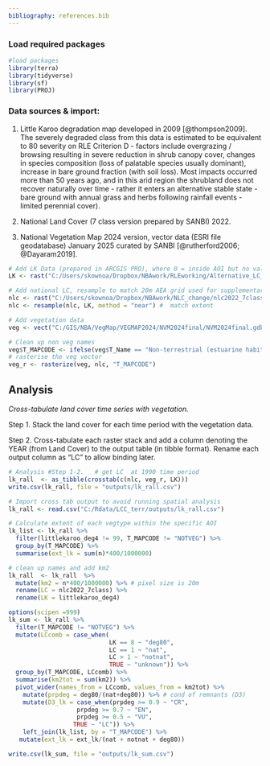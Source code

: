 ```yaml
---
bibliography: references.bib
---
```


### Load required packages

```r
#load packages   
library(terra)  
library(tidyverse) 
library(sf) 
library(PROJ) 
```

### Data sources & import:

1.  Little Karoo degradation map developed in 2009 [@thompson2009]. The severely degraded class from this data is estimated to be equivalent to 80 severity on RLE Criterion D - factors include overgrazing / browsing resulting in severe reduction in shrub canopy cover, changes in species composition (loss of palatable species usually dominant), increase in bare ground fraction (with soil loss). Most impacts occurred more than 50 years ago, and in this arid region the shrubland does not recover naturally over time - rather it enters an alternative stable state - bare ground with annual grass and herbs following rainfall events - limited perennial cover).

2.  National Land Cover (7 class version prepared by SANBI) 2022.

3.  National Vegetation Map 2024 version, vector data (ESRI file geodatabase) January 2025 curated by SANBI [@rutherford2006; @Dayaram2019].

```r
# Add LK Data (prepared in ARCGIS PRO), where 0 = inside AOI but no value assigned, 8 = severely degraded 80%). 
LK <- rast("C:/Users/skownoa/Dropbox/NBAwork/RLEworking/Alternative_LC_DEG/littlekaroo_deg4.tif")

# Add national LC, resample to match 20m AEA grid used for supplementary analysis
nlc <- rast("C:/Users/skownoa/Dropbox/NBAwork/NLC_change/nlc2022_7class.tif" )
nlc <- resample(nlc, LK, method = "near") #  match extent 

# Add vegetation data  
veg <- vect("C:/GIS/NBA/VegMap/VEGMAP2024/NVM2024final/NVM2024final.gdb", "NVM2024Final_IEM5_12_07012025")  

# Clean up non veg names 
veg$T_MAPCODE <- ifelse(veg$T_Name == "Non-terrestrial (estuarine habitat)" | veg$T_Name == "Non-terrestrial (Aquatic)", "NOTVEG", veg$T_MAPCODE)   
# rasterise the veg vector 
veg_r <- rasterize(veg, nlc, "T_MAPCODE")  
```

## Analysis

*Cross-tabulate land cover time series with vegetation.*

Step 1. Stack the land cover for each time period with the vegetation data.

Step 2. Cross-tabulate each raster stack and add a column denoting the YEAR (from Land Cover) to the output table (in tibble format). Rename each output column as "LC" to allow binding later.\

```r
# Analysis #Step 1-2.   # get LC  at 1990 time period 
lk_rall  <- as_tibble(crosstab(c(nlc, veg_r, LK)))   
write.csv(lk_rall, file = "outputs/lk_rall.csv")

# Import cross tab output to avoid running spatial analysis 
lk_rall <- read.csv("C:/Rdata/LCC_terr/outputs/lk_rall.csv")

# Calculate extent of each vegtype within the specific AOI 
lk_list <- lk_rall %>%
  filter(littlekaroo_deg4 != 99, T_MAPCODE != "NOTVEG") %>%
  group_by(T_MAPCODE) %>%
  summarise(ext_lk = sum(n)*400/1000000)

# clean up names and add km2
lk_rall  <- lk_rall  %>%    
  mutate(km2 = n*400/1000000) %>% # pixel size is 20m
  rename(LC = nlc2022_7class) %>%
  rename(LK = littlekaroo_deg4)

options(scipen =999)
lk_sum <- lk_rall %>%
  filter(T_MAPCODE != "NOTVEG") %>%
  mutate(LCcomb = case_when(
                            LK == 8 ~ "deg80", 
                            LC == 1 ~ "nat", 
                            LC > 1 ~ "notnat", 
                            TRUE ~ "unknown")) %>%
  group_by(T_MAPCODE, LCcomb) %>%
  summarise(km2tot = sum(km2)) %>%
  pivot_wider(names_from = LCcomb, values_from = km2tot) %>%
    mutate(prpdeg = deg80/(nat+deg80)) %>% # cond of remnants (D3)
    mutate(D3_lk = case_when(prpdeg >= 0.9 ~ "CR",
                   prpdeg >= 0.7 ~ "EN",
                   prpdeg >= 0.5 ~ "VU",
                  TRUE ~ "LC")) %>%
    left_join(lk_list, by = "T_MAPCODE") %>%
   mutate(ext_lk = ext_lk/(nat + notnat + deg80))

write.csv(lk_sum, file = "outputs/lk_sum.csv")
  
```
